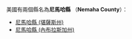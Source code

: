 美國有兩個縣名為'''尼馬哈縣''' （'''Nemaha County'''）：
* [[尼馬哈縣_(堪薩斯州)|尼馬哈縣 (堪薩斯州)]]
* [[尼馬哈縣_(內布拉斯加州)|尼馬哈縣 (內布拉斯加州)]]
{{disambig|N尼馬哈縣|Cat=四字县名消歧义}}